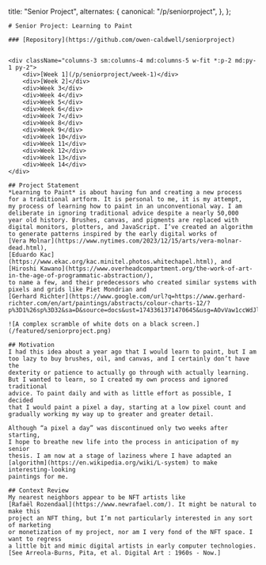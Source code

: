   title: "Senior Project",
  alternates: {
    canonical: "/p/seniorproject",
  },
};

<div className="max-w-2xl prose pb-20">

    # Senior Project: Learning to Paint

    ### [Repository](https://github.com/owen-caldwell/seniorproject)


    <div className="columns-3 sm:columns-4 md:columns-5 w-fit *:p-2 md:py-1 py-2">
        <div>[Week 1](/p/seniorproject/week-1)</div>
        <div>[Week 2]</div>
        <div>Week 3</div>
        <div>Week 4</div>
        <div>Week 5</div>
        <div>Week 6</div>
        <div>Week 7</div>
        <div>Week 8</div>
        <div>Week 9</div>
        <div>Week 10</div>
        <div>Week 11</div>
        <div>Week 12</div>
        <div>Week 13</div>
        <div>Week 14</div>
    </div>

    ## Project Statement
    *Learning to Paint* is about having fun and creating a new process 
    for a traditional artform. It is personal to me, it is my attempt, 
    my process of learning how to paint in an unconventional way. I am 
    deliberate in ignoring traditional advice despite a nearly 50,000 
    year old history. Brushes, canvas, and pigments are replaced with 
    digital monitors, plotters, and JavaScript. I’ve created an algorithm 
    to generate patterns inspired by the early digital works of 
    [Vera Molnar](https://www.nytimes.com/2023/12/15/arts/vera-molnar-dead.html), 
    [Eduardo Kac](https://www.ekac.org/kac.minitel.photos.whitechapel.html), and 
    [Hiroshi Kawano](https://www.overheadcompartment.org/the-work-of-art-in-the-age-of-programmatic-abstraction/), 
    to name a few, and their predecessors who created similar systems with 
    pixels and grids like Piet Mondrian and 
    [Gerhard Richter](https://www.google.com/url?q=https://www.gerhard-richter.com/en/art/paintings/abstracts/colour-charts-12/?p%3D1%26sp%3D32&sa=D&source=docs&ust=1743361371470645&usg=AOvVaw1ccWdJlVfrUKH4SQwWPTmz).

    ![A complex scramble of white dots on a black screen.](/featured/seniorproject.png)

    ## Motivation
    I had this idea about a year ago that I would learn to paint, but I am 
    too lazy to buy brushes, oil, and canvas, and I certainly don’t have the 
    dexterity or patience to actually go through with actually learning. 
    But I wanted to learn, so I created my own process and ignored traditional 
    advice. To paint daily and with as little effort as possible, I decided 
    that I would paint a pixel a day, starting at a low pixel count and 
    gradually working my way up to greater and greater detail.

    Although “a pixel a day” was discontinued only two weeks after starting, 
    I hope to breathe new life into the process in anticipation of my senior 
    thesis. I am now at a stage of laziness where I have adapted an 
    [algorithm](https://en.wikipedia.org/wiki/L-system) to make interesting-looking 
    paintings for me.

    ## Context Review
    My nearest neighbors appear to be NFT artists like 
    [Rafaël Rozendaal](https://www.newrafael.com/). It might be natural to make this 
    project an NFT thing, but I’m not particularly interested in any sort of marketing 
    or monetization of my project, nor am I very fond of the NFT space. I want to regress 
    a little bit and mimic digital artists in early computer technologies. 
    [See Arreola-Burns, Pita, et al. Digital Art : 1960s - Now.]

</div>
